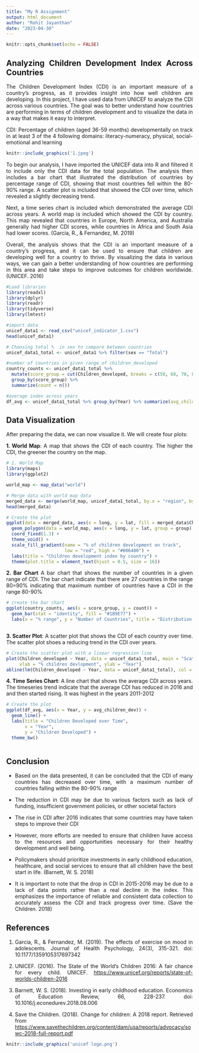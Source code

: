 ---
title: "My R Assignment"
output: html_document
author: "Rohit Jayanthan"
date: "2023-04-30"
---

```{=html}
<style type="text/css">

h1.title {
  font-size: 38px;
  color: DarkBlue;
  text-align: center;
}
h4.author { /* Header 4 - and the author and data headers use this too  */
    font-size: 18px;
  font-family: "Times New Roman", Times, serif;
  color: DarkBlue;
  text-align: center;
}

body {
text-align: justify}

h4.date { /* Header 4 - and the author and data headers use this too  */
  font-size: 18px;
  font-family: "Times New Roman", Times, serif;
  color: DarkBlue;
  text-align: center;
}
</style>
```
```{r setup, include=FALSE}
knitr::opts_chunk$set(echo = FALSE)
```

## Analyzing Children Development Index Across Countries

The Children Development Index (CDI) is an important measure of a country's progress, as it provides insight into how well children are developing. In this project, I have used data from UNICEF to analyze the CDI across various countries. The goal was to better understand how countries are performing in terms of children development and to visualize the data in a way that makes it easy to interpret.

CDI: Percentage of children (aged 36-59 months) developmentally on track in at least 3 of the 4 following domains: literacy-numeracy, physical, social-emotional and learning

```{r echo=FALSE, out.width='100%'}
knitr::include_graphics('1.jpeg')
```

To begin our analysis, I have imported the UNICEF data into R and filtered it to include only the CDI data for the total population. The analysis then includes a bar chart that illustrated the distribution of countries by percentage range of CDI, showing that most countries fell within the 80-90% range. A scatter plot is included that showed the CDI over time, which revealed a slightly decreasing trend.

Next, a time series chart is included which demonstrated the average CDI across years. A world map is included which showed the CDI by country. This map revealed that countries in Europe, North America, and Australia generally had higher CDI scores, while countries in Africa and South Asia had lower scores. (Garcia, R., & Fernandez, M. 2019)

Overall, the analysis shows that the CDI is an important measure of a country's progress, and it can be used to ensure that children are developing well for a country to thrive. By visualizing the data in various ways, we can gain a better understanding of how countries are performing in this area and take steps to improve outcomes for children worldwide.(UNICEF. 2016)

```{r echo, message = FALSE}
#Load libraries
library(readxl)
library(dplyr)
library(readr)
library(tidyverse)
library(lmtest)
```

```{r message = FALSE, results='hide'}

#import data
unicef_data1 <- read_csv("unicef_indicator_1.csv")
head(unicef_data1)

# Choosing total %  in sex to compare between countries
unicef_data1_total <- unicef_data1 %>% filter(sex == "Total")

#number of countries in given range of children_developed
country_counts <- unicef_data1_total %>%
  mutate(score_group = cut(Children_developed, breaks = c(50, 60, 70, 80, 90, 100))) %>%
  group_by(score_group) %>%
  summarize(count = n())

#average index across years
df_avg <- unicef_data1_total %>% group_by(Year) %>% summarize(avg_children_dev = mean(Children_developed))

```

## Data Visualization

After preparing the data, we can now visualize it. We will create four plots:

**1. World Map**: A map that shows the CDI of each country. The higher the CDI, the greener the country on the map.

```{r message = FALSE, results='hide'}


# 1. World Map
library(maps)
library(ggplot2)

world_map <- map_data("world")

# Merge data with world map data
merged_data <- merge(world_map, unicef_data1_total, by.x = "region", by.y = "country", all.x = TRUE)
head(merged_data)

# Create the plot
ggplot(data = merged_data, aes(x = long, y = lat, fill = merged_data$Children_developed)) +
  geom_polygon(data = world_map, aes(x = long, y = lat, group = group), color = "gray") +
  coord_fixed(1.3) +
  theme_void() +
  scale_fill_gradient(name = "% of children development on track",
                      low = "red", high = "#006400") +
  labs(title = "Children development index by country") +
  theme(plot.title = element_text(hjust = 0.5, size = 16))
```

**2. Bar Chart** A bar chart that shows the number of countries in a given range of CDI. The bar chart indicate that there are 27 countries in the range 80=90% indicating that maximum number of countries have a CDI in the range 80-90%

```{r message = FALSE, results='hide'}

# create the bar chart
ggplot(country_counts, aes(x = score_group, y = count)) +
  geom_bar(stat = "identity", fill = "#1B9E77") +
  labs(x = "% range", y = "Number of Countries", title = "Distribution of countries by % of children_developed")



```

**3. Scatter Plot**: A scatter plot that shows the CDI of each country over time. The scatter plot shoes a reducing trend in the CDI over years.

```{r message = FALSE, results='hide'}

# Create the scatter plot with a linear regression line
plot(Children_developed ~ Year, data = unicef_data1_total, main = "Scatterplot of % score vs. Year",
     xlab = "% children devlopment", ylab = "Year")
abline(lm(Children_developed ~ Year, data = unicef_data1_total), col = "red")


```

**4. Time Series Chart**: A line chart that shows the average CDI across years. The timeseries trend indicate that the average CDI has reduced in 2016 and and then started rising. It was highest in the years 2011-2012

```{r message = FALSE, results='hide'}

# Create the plot
ggplot(df_avg, aes(x = Year, y = avg_children_dev)) +
  geom_line() +
  labs(title = "Children Developed over Time",
       x = "Year",
       y = "Children Developed") +
  theme_bw()



```

## Conclusion

-   Based on the data presented, it can be concluded that the CDI of many countries has decreased over time, with a maximum number of countries falling within the 80-90% range

-   The reduction in CDI may be due to various factors such as lack of funding, insufficient government policies, or other societal factors

-   The rise in CDI after 2016 indicates that some countries may have taken steps to improve their CDI

-   However, more efforts are needed to ensure that children have access to the resources and opportunities necessary for their healthy development and well being.

-   Policymakers should prioritize investments in early childhood education, healthcare, and social services to ensure that all children have the best start in life. (Barnett, W. S. 2018)

-   It is important to note that the drop in CDI in 2015-2016 may be due to a lack of data points rather than a real decline in the index. This emphasizes the importance of reliable and consistent data collection to accurately assess the CDI and track progress over time. (Save the Children. 2018)

## References

1.  Garcia, R., & Fernandez, M. (2019). The effects of exercise on mood in adolescents. Journal of Health Psychology, 24(3), 315-321. doi: 10.1177/1359105317697342

2.  UNICEF. (2016). The State of the World's Children 2016: A fair chance for every child. UNICEF. <https://www.unicef.org/reports/state-of-worlds-children-2016>

3.  Barnett, W. S. (2018). Investing in early childhood education. Economics of Education Review, 66, 228-237. doi: 10.1016/j.econedurev.2018.08.006

4.  Save the Children. (2018). Change for children: A 2018 report. Retrieved from <https://www.savethechildren.org/content/dam/usa/reports/advocacy/sowc-2018-full-report.pdf>

```{r echo=FALSE, out.width='25%'}
knitr::include_graphics('unicef logo.png')
```
